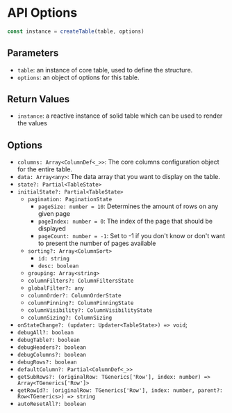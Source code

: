 
# API Options

```js
const instance = createTable(table, options)
```

## Parameters

- `table`: an instance of core table, used to define the structure.
- `options`: an object of options for this table.

## Return Values

- `instance`: a reactive instance of solid table which can be used to render the values

## Options

- `columns: Array<ColumnDef<_>>`: The core columns configuration object for the entire table.
- `data: Array<any>`: The data array that you want to display on the table.
- `state?: Partial<TableState>`
- `initialState?: Partial<TableState>`
  - `pagination: PaginationState`
    - `pageSize: number = 10`: Determines the amount of rows on any given page
    - `pageIndex: number = 0`: The index of the page that should be displayed
    - `pageCount: number = -1`: Set to -1 if you don't know or don't want to present the number of pages available
  - `sorting?: Array<ColumnSort>`
    - `id: string`
    - `desc: boolean`
  - `grouping: Array<string>`
  - `columnFilters?: ColumnFiltersState`
  - `globalFilter?: any`
  - `columnOrder?: ColumnOrderState`
  - `columnPinning?: ColumnPinningState`
  - `columnVisibility?: ColumnVisibilityState`
  - `columnSizing?: ColumnSizing`
- `onStateChange?: (updater: Updater<TableState>) => void`;
- `debugAll?: boolean`
- `debugTable?: boolean`
- `debugHeaders?: boolean`
- `debugColumns?: boolean`
- `debugRows?: boolean`
- `defaultColumn?: Partial<ColumnDef<_>>`
- `getSubRows?: (originalRow: TGenerics['Row'], index: number) => Array<TGenerics['Row']>`
- `getRowId?: (originalRow: TGenerics['Row'], index: number, parent?: Row<TGenerics>) => string`
- `autoResetAll?: boolean`
